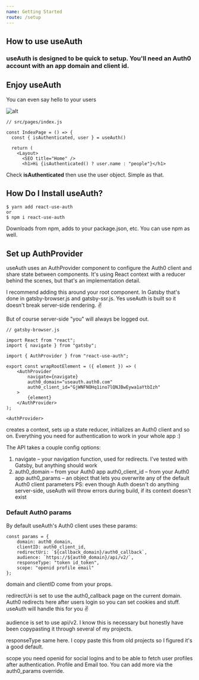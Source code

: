 ```yaml
---
name: Getting Started
route: /setup
---
```


## How to use useAuth

### useAuth is designed to be quick to setup. You'll need an Auth0 account with an app domain and client id.


## Enjoy useAuth
You can even say hello to your users

![alt](https://camo.githubusercontent.com/e5f8a596e3406a7129d347b2cc6bbe4a3e76da02/68747470733a2f2f692e696d6775722e636f6d2f4b756e45656d4e2e676966)



```
// src/pages/index.js

const IndexPage = () => {
  const { isAuthenticated, user } = useAuth()

  return (
    <Layout>
      <SEO title="Home" />
      <h1>Hi {isAuthenticated() ? user.name : "people"}</h1>
```
Check **isAuthenticated** then use the user object. Simple as that.

## How Do I Install useAuth?



```
$ yarn add react-use-auth
or
$ npm i react-use-auth
```


Downloads from npm, adds to your package.json, etc. You can use npm as well.



## Set up AuthProvider
useAuth uses an AuthProvider component to configure the Auth0 client and share state between components. It's using React context with a reducer behind the scenes, but that's an implementation detail.

I recommend adding this around your root component. In Gatsby that's done in gatsby-browser.js and gatsby-ssr.js. Yes useAuth is built so it doesn't break server-side rendering. ✌️

But of course server-side "you" will always be logged out.




```
// gatsby-browser.js

import React from "react";
import { navigate } from "gatsby";

import { AuthProvider } from "react-use-auth";

export const wrapRootElement = ({ element }) => (
    <AuthProvider
        navigate={navigate}
        auth0_domain="useauth.auth0.com"
        auth0_client_id="GjWNFNOHq1ino7lQNJBwEywa1aYtbIzh"
    >
        {element}
    </AuthProvider>
);
```

```
<AuthProvider>
```
 creates a context, sets up a state reducer, initializes an Auth0 client and so on. Everything you need for authentication to work in your whole app :)

The API takes a couple config options:

1. navigate – your navigation function, used for redirects. I've tested with Gatsby, but anything should work
2. auth0_domain – from your Auth0 app
auth0_client_id – from your Auth0 app
auth0_params – an object that lets you overwrite any of the default Auth0 client parameters
PS: even though Auth doesn't do anything server-side, useAuth will throw errors during build, if its context doesn't exist

### Default Auth0 params
By default useAuth's Auth0 client uses these params:

```
const params = {
    domain: auth0_domain,
    clientID: auth0_client_id,
    redirectUri: `${callback_domain}/auth0_callback`,
    audience: `https://${auth0_domain}/api/v2/`,
    responseType: "token id_token",
    scope: "openid profile email"
};
```

domain and clientID come from your props.

redirectUri is set to use the auth0_callback page on the current domain. Auth0 redirects here after users login so you can set cookies and stuff. useAuth will handle this for you ✌️

audience is set to use api/v2. I know this is necessary but honestly have been copypasting it through several of my projects.

responseType same here. I copy paste this from old projects so I figured it's a good default.

scope you need openid for social logins and to be able to fetch user profiles after authentication. Profile and Email too. You can add more via the auth0_params override.

